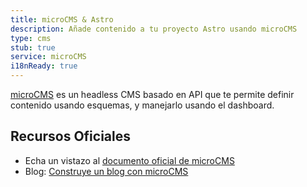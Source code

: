 ```yaml
---
title: microCMS & Astro
description: Añade contenido a tu proyecto Astro usando microCMS
type: cms
stub: true
service: microCMS
i18nReady: true
---
```


[microCMS](https://microcms.io/) es un headless CMS basado en API que te permite definir contenido usando esquemas, y manejarlo usando el dashboard.

## Recursos Oficiales

- Echa un vistazo al [documento oficial de microCMS](https://document.microcms.io/tutorial/astro/astro-top)
- Blog: [Construye un blog con microCMS](https://blog.microcms.io/astro-microcms-introduction/)
